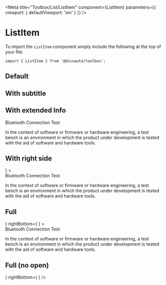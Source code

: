 
<Meta
  title="Toolbox/List/ListItem"
  component={ListItem}
  parameters={{ viewport: { defaultViewport: 'sm' } }}
/>

# ListItem

To import the `ListItem` component simply include the following at the top of your file:

```
import { ListItem } from '@dicoauto/toolbox';
```

## Default

<Canvas>
  <Story name="Default">
    <ListItem title="Text label" />
  </Story>
</Canvas>

## With subtitle

<Canvas>
  <Story name="With subtitle">
    <ListItem
      title="Text label"
      subtitle="Text label"
    />
  </Story>
</Canvas>

## With extended Info

<Canvas>
  <Story name="With extended Info">
    <ListItem
      opened
      title="Text label"
      subtitle="Text label"
    >
      <div>
        <div className="text-toolbox-neutral leading-5 text-sm">Bluetooth Connection Test</div>
        <p className="text-toolbox-neutral-500 leading-5 text-sm">
          In the context of software or firmware or hardware engineering, a test bench is an
          environment in which the product under development is tested with the aid of software and
          hardware tools.
        </p>
      </div>
    </ListItem>
  </Story>
</Canvas>

## With right side

<Canvas>
  <Story name="With right side">
    <ListItem
      opened
      title="Text label"
      right={
        <State
          label="Not at desk"
          color="bg-toolbox-feedback-orange"
        />
      }
    >
      <div>
        <div className="text-toolbox-neutral leading-5 text-sm">Bluetooth Connection Test</div>
        <p className="text-toolbox-neutral-500 leading-5 text-sm">
          In the context of software or firmware or hardware engineering, a test bench is an
          environment in which the product under development is tested with the aid of software and
          hardware tools.
        </p>
      </div>
    </ListItem>
  </Story>
</Canvas>

## Full

<Canvas>
  <Story name="Full">
    <ListItem
      opened
      title="Text label"
      subtitle="Text label"
      right={
        <State
          label="Label text"
          color="bg-toolbox-feedback-red"
        />
      }
      rightBottom={
        <Avatar
          border="border-toolbox-feedback-red"
          link="https://i.pravatar.cc/150?u=47110"
          alt="Nora"
          size="m"
        />
      }
    >
      <div>
        <div className="text-toolbox-neutral leading-5 text-sm">Bluetooth Connection Test</div>
        <p className="text-toolbox-neutral-500 leading-5 text-sm">
          In the context of software or firmware or hardware engineering, a test bench is an
          environment in which the product under development is tested with the aid of software and
          hardware tools.
        </p>
      </div>
    </ListItem>
  </Story>
</Canvas>

## Full (no open)

<Canvas>
  <Story name="Full (no open)">
    <ListItem
      opened
      title="Text label"
      subtitle="Text label"
      right={
        <State
          label="Label text"
          color="bg-toolbox-feedback-red"
        />
      }
      rightBottom={
        <Avatar
          border="border-toolbox-feedback-red"
          link="https://i.pravatar.cc/150?u=47110"
          alt="Nora"
          size="m"
        />
      }
    />
  </Story>
</Canvas>
